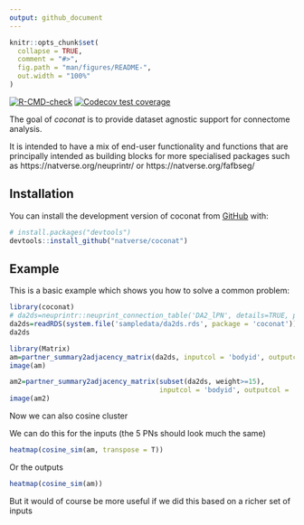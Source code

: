 ```yaml
---
output: github_document
---
```


<!-- README.md is generated from README.Rmd. Please edit that file -->
<!-- devtools::build_readme() -->

```r
knitr::opts_chunk$set(
  collapse = TRUE,
  comment = "#>",
  fig.path = "man/figures/README-",
  out.width = "100%"
)
```

<!-- badges: start -->
[![R-CMD-check](https://github.com/natverse/coconat/actions/workflows/R-CMD-check.yaml/badge.svg)](https://github.com/natverse/coconat/actions/workflows/R-CMD-check.yaml)
[![Codecov test coverage](https://codecov.io/gh/natverse/coconat/branch/master/graph/badge.svg)](https://app.codecov.io/gh/natverse/coconat?branch=master)
<!-- badges: end -->

The goal of *coconat* is to provide dataset agnostic support for connectome analysis.

It is intended to have a mix of end-user functionality and functions that are
principally intended as building blocks for more specialised packages such as
https://natverse.org/neuprintr/ or https://natverse.org/fafbseg/

## Installation

You can install the development version of coconat from [GitHub](https://github.com/) with:

``` r
# install.packages("devtools")
devtools::install_github("natverse/coconat")
```

## Example

This is a basic example which shows you how to solve a common problem:

```r
library(coconat)
# da2ds=neuprintr::neuprint_connection_table('DA2_lPN', details=TRUE, partners='out', conn = hbconn)
da2ds=readRDS(system.file('sampledata/da2ds.rds', package = 'coconat'))
da2ds
```

```r
library(Matrix)
am=partner_summary2adjacency_matrix(da2ds, inputcol = 'bodyid', outputcol = 'partner')
image(am)
```

```r

am2=partner_summary2adjacency_matrix(subset(da2ds, weight>=15), 
                                     inputcol = 'bodyid', outputcol = 'partner')
image(am2)
```
Now we can also cosine cluster


We can do this for the inputs (the 5 PNs should look much the same)
```r
heatmap(cosine_sim(am, transpose = T))
```

Or the outputs

```r
heatmap(cosine_sim(am))
```

But it would of course be more useful if we did this based on a richer set of inputs

